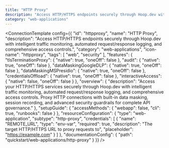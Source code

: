 ```yaml
---
title: "HTTP Proxy"
description: "Access HTTP/HTTPS endpoints securely through Hoop.dev with intelligent traffic monitoring, automated request/response logging, and comprehensive access controls."
category: "web-applications"
---
```



<ConnectionTemplate config={{
  "id": "httpproxy",
  "name": "HTTP Proxy",
  "description": "Access HTTP/HTTPS endpoints securely through Hoop.dev with intelligent traffic monitoring, automated request/response logging, and comprehensive access controls.",
  "category": "web-applications",
  "icon-name": "httpproxy",
  "tags": [
    "web",
    "security"
  ],
  "features": {
    "tlsTerminationProxy": {
      "native": true,
      "oneOff": false
    },
    "audit": {
      "native": true,
      "oneOff": false
    },
    "dataMaskingGoogleDLP": {
      "native": true,
      "oneOff": false
    },
    "dataMaskingMSPresidio": {
      "native": true,
      "oneOff": false
    },
    "credentialsOffload": {
      "native": true,
      "oneOff": false
    },
    "interactiveAccess": {
      "native": false,
      "oneOff": false
    }
  },
  "overview": {
    "description": "Access your HTTP/HTTPS services securely through Hoop.dev with intelligent traffic monitoring, automated request/response logging, and comprehensive access controls. Proxy HTTP connections with built-in data masking, session recording, and advanced security guardrails for complete API governance."
  },
  "setupGuide": {
    "accessMethods": {
      "webapp": false,
      "cli": true,
      "runbooks": false
    }
  },
  "resourceConfiguration": {
    "type": "web-application",
    "subtype": "http-proxy",
    "credentials": [
      {
        "name": "REMOTE_URL",
        "type": "env-var",
        "required": true,
        "description": "The target HTTP/HTTPS URL to proxy requests to",
        "placeholder": "https://example.com"
      }
    ]
  },
  "documentationConfig": {
    "path": "quickstart/web-applications/http-proxy"
  }
}} />


